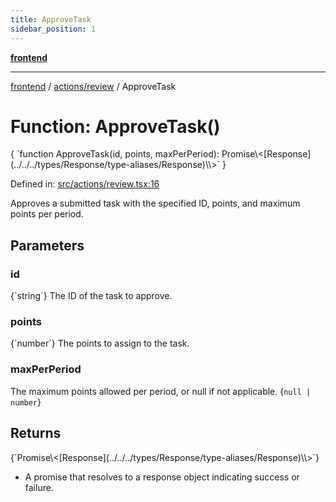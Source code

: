 ```yaml
---
title: ApproveTask
sidebar_position: 1
---
```



[**frontend**](../../..)

***

[frontend](../../..) / [actions/review](..) / ApproveTask

# Function: ApproveTask()

<CodeBlock language="ts">
{ `function ApproveTask(id, points, maxPerPeriod): Promise\<[Response](../../../types/Response/type-aliases/Response)\<void\>\>` }
</CodeBlock>

Defined in: [src/actions/review.tsx:16](https://github.com/svsticky/CommitteeClash/blob/cf8a63ee123fe6ef8b9cc633622ca8c3bc6fa48a/frontend/src/actions/review.tsx#L16)

Approves a submitted task with the specified ID, points, and maximum points per period.

## Parameters

### id
<CodeBlock language="ts">
{`string`}
</CodeBlock>
The ID of the task to approve.

### points
<CodeBlock language="ts">
{`number`}
</CodeBlock>
The points to assign to the task.

### maxPerPeriod

The maximum points allowed per period, or null if not applicable.
<CodeBlock language="ts">
{`null | number`}
</CodeBlock>

## Returns
<CodeBlock language="ts">
{`Promise\<[Response](../../../types/Response/type-aliases/Response)\<void\>\>`}
</CodeBlock>

- A promise that resolves to a response object indicating success or failure.
